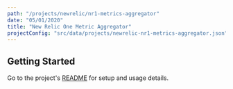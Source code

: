 ```yaml
---
path: "/projects/newrelic/nr1-metrics-aggregator"
date: "05/01/2020"
title: "New Relic One Metric Aggregator"
projectConfig: "src/data/projects/newrelic-nr1-metrics-aggregator.json"
---
```


## Getting Started

Go to the project's [README](https://github.com/newrelic/nr1-metrics-aggregator#readme) for setup and usage details.





